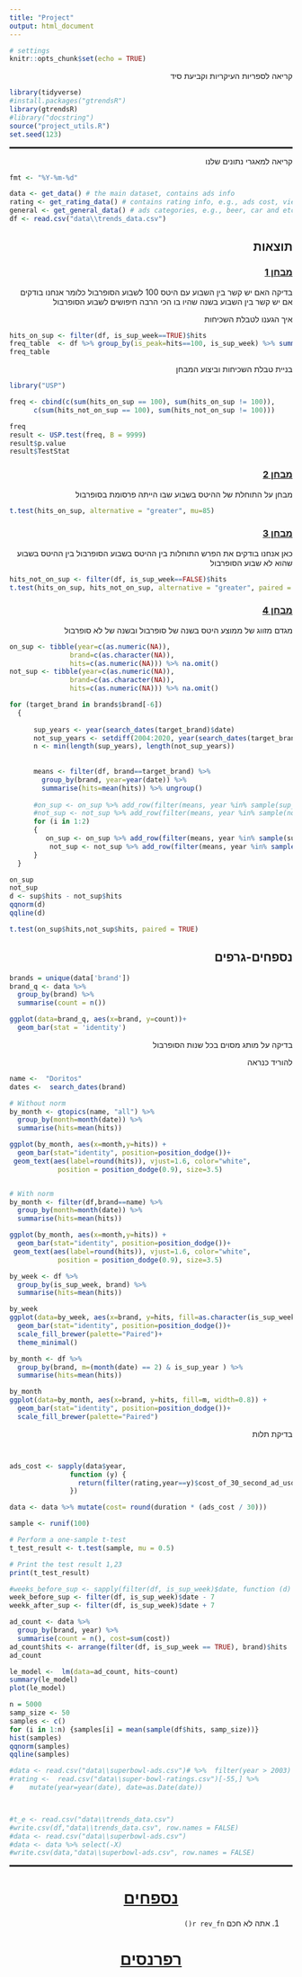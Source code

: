 ```yaml
---
title: "Project"
output: html_document
---
```


```r
# settings
knitr::opts_chunk$set(echo = TRUE)

```

קריאה לספריות העיקריות וקביעת סיד

```r
library(tidyverse)
#install.packages("gtrendsR")
library(gtrendsR)
#library("docstring")
source("project_utils.R")
set.seed(123)
```

```{=html}
<style>
    p  {direction: rtl;}
    h1 {text-align: center;}
    h2 {direction: rtl;}
    h4 {direction: rtl;}
    h3 {direction: rtl;text-decoration: underline;}
    ol {direction: rtl;}
    li {direction: rtl;}
</style>
```
::: {style="border-bottom:solid"}
:::

קריאה למאגרי נתונים שלנו

```r
fmt <- "%Y-%m-%d"

data <- get_data() # the main dataset, contains ads info
rating <- get_rating_data() # contains rating info, e.g., ads cost, viewrs and etc
general <- get_general_data() # ads categories, e.g., beer, car and etc 
df <- read.csv("data\\trends_data.csv")
```

## תוצאות

### מבחן 1

בדיקה האם יש קשר בין השבוע עם היטס 100 לשבוע הסופרבול כלומר אנחנו בודקים אם יש קשר בין השבוע בשנה שהיו בו הכי הרבה חיפושים לשבוע הסופרבול

איך הגענו לטבלת השכיחות

```r
hits_on_sup <- filter(df, is_sup_week==TRUE)$hits
freq_table  <- df %>% group_by(is_peak=hits==100, is_sup_week) %>% summarise(count=n())
freq_table
```

בניית טבלת השכיחות וביצוע המבחן

```r
library("USP")

freq <- cbind(c(sum(hits_on_sup == 100), sum(hits_on_sup != 100)),
      c(sum(hits_not_on_sup == 100), sum(hits_not_on_sup != 100)))

freq
result <- USP.test(freq, B = 9999)
result$p.value
result$TestStat
```

### מבחן 2

מבחן על התוחלת של ההיטס בשבוע שבו הייתה פרסומת בסופרבול

```r
t.test(hits_on_sup, alternative = "greater", mu=85)
```

### מבחן 3

כאן אנחנו בודקים את הפרש התוחלות בין ההיטס בשבוע הסופרבול בין ההיטס בשבוע שהוא לא שבוע הסופרבול

```r
hits_not_on_sup <- filter(df, is_sup_week==FALSE)$hits
t.test(hits_on_sup, hits_not_on_sup, alternative = "greater", paired = FALSE, var.equal = 0, mu=25)
```

### מבחן 4

מגדם מזווג של ממוצע היטס בשנה של סופרבול ובשנה של לא סופרבול

```r

on_sup <- tibble(year=c(as.numeric(NA)),
               brand=c(as.character(NA)),
               hits=c(as.numeric(NA))) %>% na.omit()
not_sup <- tibble(year=c(as.numeric(NA)),
               brand=c(as.character(NA)),
               hits=c(as.numeric(NA))) %>% na.omit()

for (target_brand in brands$brand[-6]) 
  {
     
      sup_years <- year(search_dates(target_brand)$date)
      not_sup_years <- setdiff(2004:2020, year(search_dates(target_brand)$date))
      n <- min(length(sup_years), length(not_sup_years))
      
      
      means <- filter(df, brand==target_brand) %>% 
        group_by(brand, year=year(date)) %>%
        summarise(hits=mean(hits)) %>% ungroup()
      
      #on_sup <- on_sup %>% add_row(filter(means, year %in% sample(sup_years,n))) 
      #not_sup <- not_sup %>% add_row(filter(means, year %in% sample(not_sup_years,n)))
      for (i in 1:2)
      {
         on_sup <- on_sup %>% add_row(filter(means, year %in% sample(sup_years,n))) 
          not_sup <- not_sup %>% add_row(filter(means, year %in% sample(not_sup_years,n))) 
      }
  }

on_sup
not_sup
d <- sup$hits - not_sup$hits
qqnorm(d)
qqline(d)

t.test(on_sup$hits,not_sup$hits, paired = TRUE)

```

## נספחים-גרפים

```r
brands = unique(data['brand'])
brand_q <- data %>%
  group_by(brand) %>%
  summarise(count = n())

ggplot(data=brand_q, aes(x=brand, y=count))+
  geom_bar(stat = 'identity')

```

בדיקה על מותג מסוים בכל שנות הסופרבול

להוריד כנראה

```r

name <-  "Doritos"
dates <-  search_dates(brand)

# Without norm
by_month <- gtopics(name, "all") %>%
  group_by(month=month(date)) %>% 
  summarise(hits=mean(hits))

ggplot(by_month, aes(x=month,y=hits)) +
  geom_bar(stat="identity", position=position_dodge())+
 geom_text(aes(label=round(hits)), vjust=1.6, color="white",
            position = position_dodge(0.9), size=3.5)



```

```r

# With norm 
by_month <- filter(df,brand==name) %>%
  group_by(month=month(date)) %>% 
  summarise(hits=mean(hits))

ggplot(by_month, aes(x=month,y=hits)) +
  geom_bar(stat="identity", position=position_dodge())+
 geom_text(aes(label=round(hits)), vjust=1.6, color="white",
            position = position_dodge(0.9), size=3.5)

```

```r
by_week <- df %>% 
  group_by(is_sup_week, brand) %>% 
  summarise(hits=mean(hits))

by_week
ggplot(data=by_week, aes(x=brand, y=hits, fill=as.character(is_sup_week), width=0.8)) +
  geom_bar(stat="identity", position=position_dodge())+
  scale_fill_brewer(palette="Paired")+
  theme_minimal()
```

```r
by_month <- df %>% 
  group_by(brand, m=(month(date) == 2) & is_sup_year ) %>% 
  summarise(hits=mean(hits))

by_month
ggplot(data=by_month, aes(x=brand, y=hits, fill=m, width=0.8)) +
  geom_bar(stat="identity", position=position_dodge())+
  scale_fill_brewer(palette="Paired")
```

בדיקת תלות

```r

```

```r

```

```r
ads_cost <- sapply(data$year,
               function (y) { 
                 return(filter(rating,year==y)$cost_of_30_second_ad_usd)
               })

data <- data %>% mutate(cost= round(duration * (ads_cost / 30)))

```

```r
sample <- runif(100)

# Perform a one-sample t-test
t_test_result <- t.test(sample, mu = 0.5)

# Print the test result 1,23
print(t_test_result)
```

```r
#weeks_before_sup <- sapply(filter(df, is_sup_week)$date, function (d) {return(d - 7)})
week_before_sup <- filter(df, is_sup_week)$date - 7
weekk_after_sup <- filter(df, is_sup_week)$date + 7
```

```r

ad_count <- data %>%
  group_by(brand, year) %>%
  summarise(count = n(), cost=sum(cost))
ad_count$hits <- arrange(filter(df, is_sup_week == TRUE), brand)$hits
ad_count
```

```r
le_model <-  lm(data=ad_count, hits~count)
summary(le_model)
plot(le_model)
```

```r
n = 5000
samp_size <- 50
samples <- c()
for (i in 1:n) {samples[i] = mean(sample(df$hits, samp_size))}
hist(samples)
qqnorm(samples)
qqline(samples)
```

```r
#data <- read.csv("data\\superbowl-ads.csv")# %>%  filter(year > 2003)
#rating <-  read.csv("data\\super-bowl-ratings.csv")[-55,] %>% 
#    mutate(year=year(date), date=as.Date(date))



#t_e <- read.csv("data\\trends_data.csv")
#write.csv(df,"data\\trends_data.csv", row.names = FALSE)
#data <- read.csv("data\\superbowl-ads.csv")
#data <- data %>% select(-X)
#write.csv(data,"data\\superbowl-ads.csv", row.names = FALSE)
```

::: {style="border-bottom:solid"}
:::

<h1><u>נספחים</u></h1>

::: {.footnotes role="doc-endnotes"}
<ol>

<li>אתה לא חכם `r rev_fn()`</li>

</ol>
:::

<h1><u>רפרנסים</u></h1>
